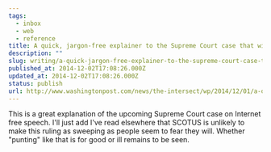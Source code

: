 ```yaml
---
tags:
  - inbox
  - web
  - reference
title: A quick, jargon-free explainer to the Supreme Court case that will decide the limits of free speech online
description: ""
slug: writing/a-quick-jargon-free-explainer-to-the-supreme-court-case-that-will-decide-the-limits-of-free-speech-online
published_at: 2014-12-02T17:08:26.000Z
updated_at: 2014-12-02T17:08:26.000Z
status: publish
url: http://www.washingtonpost.com/news/the-intersect/wp/2014/12/01/a-quick-jargon-free-explainer-to-the-supreme-court-case-that-will-decide-the-limits-of-free-speech-online/
---
```

This is a great explanation of the upcoming Supreme Court case on Internet free speech. I'll just add I've read elsewhere that SCOTUS is unlikely to make this ruling as sweeping as people seem to fear they will. Whether "punting" like that is for good or ill remains to be seen.
